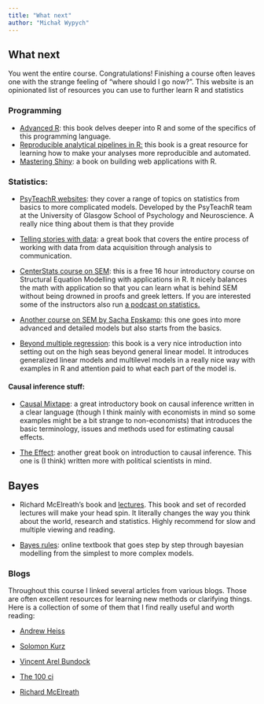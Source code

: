 ```yaml
---
title: "What next"
author: "Michał Wypych"
---
```


## What next

You went the entire course. Congratulations! Finishing a course often leaves one with the strange feeling of "where should I go now?". This website is an opinionated list of resources you can use to further learn R and statistics

### Programming

-   [Advanced R](https://adv-r.hadley.nz/): this book delves deeper into R and some of the specifics of this programming language.
-   [Reproducible analytical pipelines in R:](https://raps-with-r.dev/) this book is a great resource for learning how to make your analyses more reproducible and automated.
-   [Mastering Shiny](https://mastering-shiny.org/): a book on building web applications with R.

### Statistics:

-   [PsyTeachR websites](https://psyteachr.github.io/): they cover a range of topics on statistics from basics to more complicated models. Developed by the PsyTeachR team at the University of Glasgow School of Psychology and Neuroscience. A really nice thing about them is that they provide

-   [Telling stories with data](https://tellingstorieswithdata.com/): a great book that covers the entire process of working with data from data acquisition through analysis to communication.

-   [CenterStats course on SEM](https://centerstat.org/structural-equation-modeling/): this is a free 16 hour introductory course on Structural Equation Modelling with applications in R. It nicely balances the math with application so that you can learn what is behind SEM without being drowned in proofs and greek letters. If you are interested some of the instructors also run [a podcast on statistics.](https://quantitudepod.org/)

-   [Another course on SEM by Sacha Epskamp](http://sachaepskamp.com/SEM2020): this one goes into more advanced and detailed models but also starts from the basics.

-   [Beyond multiple regression](https://bookdown.org/roback/bookdown-BeyondMLR/): this book is a very nice introduction into setting out on the high seas beyond general linear model. It introduces generalized linear models and multilevel models in a really nice way with examples in R and attention paid to what each part of the model is.

#### Causal inference stuff:

-   [Causal Mixtape](https://mixtape.scunning.com/): a great introductory book on causal inference written in a clear language (though I think mainly with economists in mind so some examples might be a bit strange to non-economists) that introduces the basic terminology, issues and methods used for estimating causal effects.

-   [The Effect](https://theeffectbook.net/): another great book on introduction to causal inference. This one is (I think) written more with political scientists in mind.

## Bayes

-   Richard McElreath's book and [lectures](https://www.youtube.com/playlist?list=PLDcUM9US4XdPz-KxHM4XHt7uUVGWWVSus). This book and set of recorded lectures will make your head spin. It literally changes the way you think about the world, research and statistics. Highly recommend for slow and multiple viewing and reading.

-   [Bayes rules](https://www.bayesrulesbook.com/): online textbook that goes step by step through bayesian modelling from the simplest to more complex models.

### Blogs

Throughout this course I linked several articles from various blogs. Those are often excellent resources for learning new methods or clarifying things. Here is a collection of some of them that I find really useful and worth reading:

-   [Andrew Heiss](https://www.andrewheiss.com/blog/)

-   [Solomon Kurz](https://solomonkurz.netlify.app/blog/)

-   [Vincent Arel Bundock](https://arelbundock.com/blog.html)

-   [The 100 ci](https://www.the100.ci/)

-   [Richard McElreath](https://elevanth.org/)
